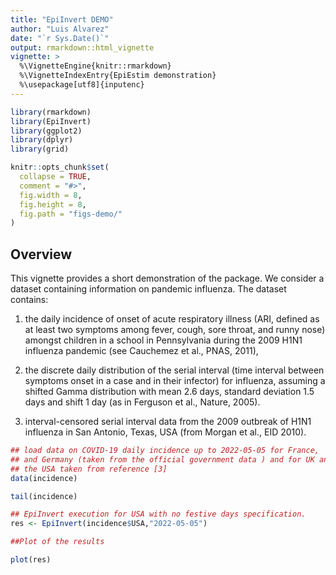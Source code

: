 ```yaml
---
title: "EpiInvert DEMO"
author: "Luis Alvarez"
date: "`r Sys.Date()`"
output: rmarkdown::html_vignette
vignette: >
  %\VignetteEngine{knitr::rmarkdown}
  %\VignetteIndexEntry{EpiEstim demonstration}
  %\usepackage[utf8]{inputenc}
---
```

  
```r
library(rmarkdown)
library(EpiInvert)
library(ggplot2)
library(dplyr)
library(grid)
```  
  
```r

knitr::opts_chunk$set(
  collapse = TRUE,
  comment = "#>", 
  fig.width = 8, 
  fig.height = 8, 
  fig.path = "figs-demo/"
)

```

## Overview

This vignette provides a short demonstration of the package. 
We consider a dataset containing information on pandemic influenza.
The dataset contains:

1. the daily incidence of onset of acute respiratory illness (ARI, defined as at
least two symptoms among fever, cough, sore throat, and runny nose) amongst 
children in a school in Pennsylvania during the 2009 H1N1 influenza pandemic 
(see Cauchemez et al., PNAS, 2011),

2. the discrete daily distribution of the serial interval (time interval between
symptoms onset in a case and in their infector) for influenza, 
assuming a shifted Gamma distribution with mean 2.6 days, standard deviation 1.5
days and shift 1 day (as in Ferguson et al., Nature, 2005).

3. interval-censored serial interval data from the 2009 outbreak of H1N1 
influenza in San Antonio, Texas, USA (from Morgan et al., EID 2010).


```r
## load data on COVID-19 daily incidence up to 2022-05-05 for France, 
## and Germany (taken from the official government data ) and for UK and 
## the USA taken from reference [3]
data(incidence)

tail(incidence)

## EpiInvert execution for USA with no festive days specification. 
res <- EpiInvert(incidence$USA,"2022-05-05")
```
```r

##Plot of the results

plot(res)

```
